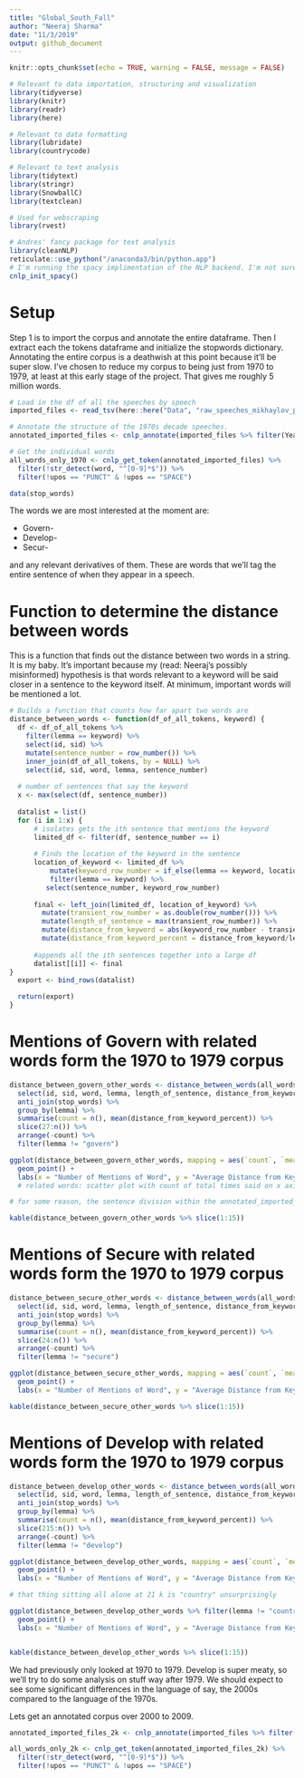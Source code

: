 ```yaml
---
title: "Global_South_Fall"
author: "Neeraj Sharma"
date: "11/3/2019"
output: github_document
---
```


```r
knitr::opts_chunk$set(echo = TRUE, warning = FALSE, message = FALSE)
```

```r
# Relevant to data importation, structuring and visualization
library(tidyverse)
library(knitr)
library(readr)
library(here)

# Relevant to data formatting
library(lubridate)
library(countrycode)

# Relevant to text analysis
library(tidytext)
library(stringr)
library(SnowballC)
library(textclean)

# Used for webscraping
library(rvest)

# Andres' fancy package for text analysis
library(cleanNLP)
reticulate::use_python("/anaconda3/bin/python.app")
# I'm running the spacy implimentation of the NLP backend. I'm not sure exactly what this means. 
cnlp_init_spacy()
```

# Setup

Step 1 is to import the corpus and annotate the entire dataframe. Then I extract each the tokens dataframe and initialize the stopwords dictionary. Annotating the entire corpus is a deathwish at this point because it'll be super slow. I've chosen to reduce my corpus to being just from 1970 to 1979, at least at this early stage of the project. That gives me roughly 5 million words. 

```r
# Load in the df of all the speeches by speech
imported_files <- read_tsv(here::here("Data", "raw_speeches_mikhaylov_project.tsv"))

# Annotate the structure of the 1970s decade speeches. 
annotated_imported_files <- cnlp_annotate(imported_files %>% filter(Year %in% (1970:1979)), as_strings = TRUE)

# Get the individual words
all_words_only_1970 <- cnlp_get_token(annotated_imported_files) %>%
  filter(!str_detect(word, "^[0-9]*$")) %>%
  filter(!upos == "PUNCT" & !upos == "SPACE")

data(stop_words)
```


The words we are most interested at the moment are:

* Govern-
* Develop-
* Secur-

and any relevant derivatives of them. These are words that we'll tag the entire sentence of when they appear in a speech. 

# Function to determine the distance between words

This is a function that finds out the distance between two words in a string. It is my baby. It's important because my (read: Neeraj's possibly misinformed) hypothesis is that words relevant to a keyword will be said closer in a sentence to the keyword itself. At minimum, important words will be mentioned a lot. 

```r
# Builds a function that counts how far apart two words are
distance_between_words <- function(df_of_all_tokens, keyword) {
  df <- df_of_all_tokens %>% 
    filter(lemma == keyword) %>%
    select(id, sid) %>%
    mutate(sentence_number = row_number()) %>%
    inner_join(df_of_all_tokens, by = NULL) %>%
    select(id, sid, word, lemma, sentence_number)
  
  # number of sentences that say the keyword
  x <- max(select(df, sentence_number))
  
  datalist = list()
  for (i in 1:x) {
      # isolates gets the ith sentence that mentions the keyword
      limited_df <- filter(df, sentence_number == i)
      
      # Finds the location of the keyword in the sentence
      location_of_keyword <- limited_df %>%
          mutate(keyword_row_number = if_else(lemma == keyword, location <- as.double(row_number()), 0)) %>%
          filter(lemma == keyword) %>%
         select(sentence_number, keyword_row_number)
      
      final <- left_join(limited_df, location_of_keyword) %>%
        mutate(transient_row_number = as.double(row_number())) %>%
        mutate(length_of_sentence = max(transient_row_number)) %>%
        mutate(distance_from_keyword = abs(keyword_row_number - transient_row_number)) %>%
        mutate(distance_from_keyword_percent = distance_from_keyword/length_of_sentence)
      
      #appends all the ith sentences together into a large df
      datalist[[i]] <- final
}
  export <- bind_rows(datalist)

  return(export)
}
```

# Mentions of Govern with related words form the 1970 to 1979 corpus

```r
distance_between_govern_other_words <- distance_between_words(all_words_only_1970, "govern") %>%
  select(id, sid, word, lemma, length_of_sentence, distance_from_keyword, distance_from_keyword_percent) %>%
  anti_join(stop_words) %>%
  group_by(lemma) %>%
  summarise(count = n(), mean(distance_from_keyword_percent)) %>%
  slice(27:n()) %>%
  arrange(-count) %>%
  filter(lemma != "govern")

ggplot(distance_between_govern_other_words, mapping = aes(`count`, `mean(distance_from_keyword_percent)`)) +
  geom_point() +
  labs(x = "Number of Mentions of Word", y = "Average Distance from Keyword", title = "Relative distance from relative keyword (Govern) versus mentions")
  # related words: scatter plot with count of total times said on x axis and distance from govern on y axis

# for some reason, the sentence division within the annotated_imported_files object is empty so cnlp_get_sentences returns an empty dataframe. What do I need to configure differently to get a) sentences to be parsed by the cnlp_annotate function up here and b) extract actual sentences and any information at that level.

kable(distance_between_govern_other_words %>% slice(1:15))

```


# Mentions of Secure with related words form the 1970 to 1979 corpus

```r
distance_between_secure_other_words <- distance_between_words(all_words_only_1970, "secure") %>%
  select(id, sid, word, lemma, length_of_sentence, distance_from_keyword, distance_from_keyword_percent) %>%
  anti_join(stop_words) %>%
  group_by(lemma) %>%
  summarise(count = n(), mean(distance_from_keyword_percent)) %>%
  slice(24:n()) %>%
  arrange(-count) %>%
  filter(lemma != "secure")

ggplot(distance_between_secure_other_words, mapping = aes(`count`, `mean(distance_from_keyword_percent)`)) +
  geom_point() +
  labs(x = "Number of Mentions of Word", y = "Average Distance from Keyword", title = "Relative distance from relative keyword (Secure) versus mentions")

kable(distance_between_secure_other_words %>% slice(1:15))
```

# Mentions of Develop with related words form the 1970 to 1979 corpus

```r
distance_between_develop_other_words <- distance_between_words(all_words_only_1970, "develop") %>%
  select(id, sid, word, lemma, length_of_sentence, distance_from_keyword, distance_from_keyword_percent) %>%
  anti_join(stop_words) %>%
  group_by(lemma) %>%
  summarise(count = n(), mean(distance_from_keyword_percent)) %>%
  slice(215:n()) %>%
  arrange(-count) %>%
  filter(lemma != "develop")

ggplot(distance_between_develop_other_words, mapping = aes(`count`, `mean(distance_from_keyword_percent)`)) +
  geom_point() +
  labs(x = "Number of Mentions of Word", y = "Average Distance from Keyword", title = "Relative distance from relative keyword (Develop) versus mentions")

# that thing sitting all alone at 21 k is "country" unsurprisingly

ggplot(distance_between_develop_other_words %>% filter(lemma != "country"), mapping = aes(`count`, `mean(distance_from_keyword_percent)`)) +
  geom_point() +
  labs(x = "Number of Mentions of Word", y = "Average Distance from Keyword", title = "Relative distance from relative keyword (Develop) versus mentions (minus country)")


kable(distance_between_develop_other_words %>% slice(1:15))
```

We had previously only looked at 1970 to 1979. Develop is super meaty, so we'll try to do some analysis on stuff way after 1979. We should expect to see some significant differences in the language of say, the 2000s compared to the language of the 1970s. 

Lets get an annotated corpus over 2000 to 2009. 

```r
annotated_imported_files_2k <- cnlp_annotate(imported_files %>% filter(Year %in% (2000:2009)), as_strings = TRUE)

all_words_only_2k <- cnlp_get_token(annotated_imported_files_2k) %>%
  filter(!str_detect(word, "^[0-9]*$")) %>%
  filter(!upos == "PUNCT" & !upos == "SPACE")
```

